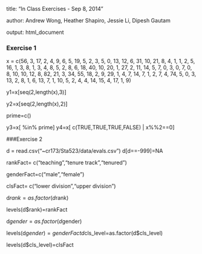 title: "In Class Exercises - Sep 8, 2014"

author: Andrew Wong, Heather Shapiro, Jessie Li, Dipesh Gautam

output: html_document

### Exercise 1


x = c(56, 3, 17, 2, 4, 9, 6, 5, 19, 5, 2, 3, 5, 0, 13, 12, 6, 31, 10, 21, 8, 4, 1, 1, 2, 5, 16, 1, 3, 8, 1, 3, 4, 8, 5, 2, 8, 6, 18, 40, 10, 20, 1, 27, 2, 11, 14, 5, 7, 0, 3, 0, 7, 0, 8, 10, 10, 12, 8, 82, 21, 3, 34, 55, 18, 2, 9, 29, 1, 4, 7, 14, 7, 1, 2, 7, 4, 74, 5, 0, 3, 13, 2, 8, 1, 6, 13, 7, 1, 10,    5, 2, 4, 4, 14, 15, 4, 17, 1, 9)

y1=x[seq(2,length(x),3)]

y2=x[seq(2,length(x),2)]

prime=c()

y3=x[ %in% prime]
y4=x[ c(TRUE,TRUE,TRUE,FALSE) | x%%2==0]

###Exercise 2

d = read.csv("~cr173/Sta523/data/evals.csv")
d[d==-999]=NA

rankFact= c("teaching","tenure track","tenured")

genderFact=c("male","female")

clsFact= c("lower division","upper division")

d$rank= as.factor(d$rank)

levels(d$rank)=rankFact

d$gender=as.factor(d$gender)

levels(d$gender)=genderFact
d$cls_level=as.factor(d$cls_level)

levels(d$cls_level)=clsFact